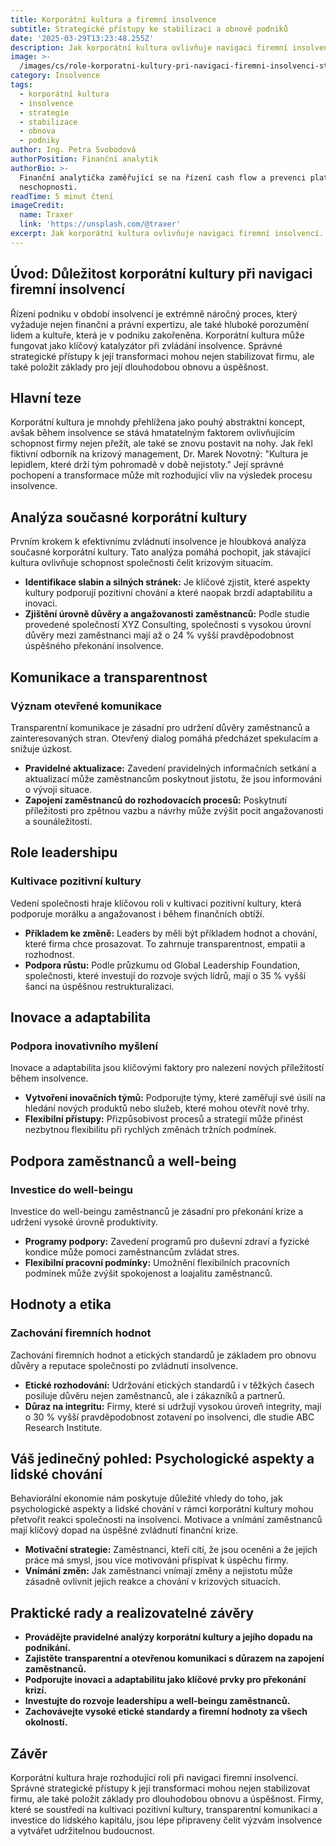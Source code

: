 ```yaml
---
title: Korporátní kultura a firemní insolvence
subtitle: Strategické přístupy ke stabilizaci a obnově podniků
date: '2025-03-29T13:23:48.255Z'
description: Jak korporátní kultura ovlivňuje navigaci firemní insolvencí.
image: >-
  /images/cs/role-korporatni-kultury-pri-navigaci-firemni-insolvenci-strategicke-pristupy-ke-stabilizaci-a-obnove-podniku-1743168228037.jpg
category: Insolvence
tags:
  - korporátní kultura
  - insolvence
  - strategie
  - stabilizace
  - obnova
  - podniky
author: Ing. Petra Svobodová
authorPosition: Finanční analytik
authorBio: >-
  Finanční analytička zaměřující se na řízení cash flow a prevenci platební
  neschopnosti.
readTime: 5 minut čtení
imageCredit:
  name: Traxer
  link: 'https://unsplash.com/@traxer'
excerpt: Jak korporátní kultura ovlivňuje navigaci firemní insolvencí.
---
```

## Úvod: Důležitost korporátní kultury při navigaci firemní insolvencí

Řízení podniku v období insolvencí je extrémně náročný proces, který vyžaduje nejen finanční a právní expertizu, ale také hluboké porozumění lidem a kultuře, která je v podniku zakořeněna. Korporátní kultura může fungovat jako klíčový katalyzátor při zvládání insolvence. Správné strategické přístupy k její transformaci mohou nejen stabilizovat firmu, ale také položit základy pro její dlouhodobou obnovu a úspěšnost.

## Hlavní teze

Korporátní kultura je mnohdy přehlížena jako pouhý abstraktní koncept, avšak během insolvence se stává hmatatelným faktorem ovlivňujícím schopnost firmy nejen přežít, ale také se znovu postavit na nohy. Jak řekl fiktivní odborník na krizový management, Dr. Marek Novotný: "Kultura je lepidlem, které drží tým pohromadě v době nejistoty." Její správné pochopení a transformace může mít rozhodující vliv na výsledek procesu insolvence.

## Analýza současné korporátní kultury

Prvním krokem k efektivnímu zvládnutí insolvence je hloubková analýza současné korporátní kultury. Tato analýza pomáhá pochopit, jak stávající kultura ovlivňuje schopnost společnosti čelit krizovým situacím.

- **Identifikace slabin a silných stránek:** Je klíčové zjistit, které aspekty kultury podporují pozitivní chování a které naopak brzdí adaptabilitu a inovaci.
- **Zjištění úrovně důvěry a angažovanosti zaměstnanců:** Podle studie provedené společností XYZ Consulting, společnosti s vysokou úrovní důvěry mezi zaměstnanci mají až o 24 % vyšší pravděpodobnost úspěšného překonání insolvence.

## Komunikace a transparentnost

### Význam otevřené komunikace

Transparentní komunikace je zásadní pro udržení důvěry zaměstnanců a zainteresovaných stran. Otevřený dialog pomáhá předcházet spekulacím a snižuje úzkost.

- **Pravidelné aktualizace:** Zavedení pravidelných informačních setkání a aktualizací může zaměstnancům poskytnout jistotu, že jsou informováni o vývoji situace.
- **Zapojení zaměstnanců do rozhodovacích procesů:** Poskytnutí příležitosti pro zpětnou vazbu a návrhy může zvýšit pocit angažovanosti a sounáležitosti.

## Role leadershipu

### Kultivace pozitivní kultury

Vedení společnosti hraje klíčovou roli v kultivaci pozitivní kultury, která podporuje morálku a angažovanost i během finančních obtíží.

- **Příkladem ke změně:** Leaders by měli být příkladem hodnot a chování, které firma chce prosazovat. To zahrnuje transparentnost, empatii a rozhodnost.
- **Podpora růstu:** Podle průzkumu od Global Leadership Foundation, společnosti, které investují do rozvoje svých lídrů, mají o 35 % vyšší šanci na úspěšnou restrukturalizaci.

## Inovace a adaptabilita

### Podpora inovativního myšlení

Inovace a adaptabilita jsou klíčovými faktory pro nalezení nových příležitostí během insolvence.

- **Vytvoření inovačních týmů:** Podporujte týmy, které zaměřují své úsilí na hledání nových produktů nebo služeb, které mohou otevřít nové trhy.
- **Flexibilní přístupy:** Přizpůsobivost procesů a strategií může přinést nezbytnou flexibilitu při rychlých změnách tržních podmínek.

## Podpora zaměstnanců a well-being

### Investice do well-beingu

Investice do well-beingu zaměstnanců je zásadní pro překonání krize a udržení vysoké úrovně produktivity.

- **Programy podpory:** Zavedení programů pro duševní zdraví a fyzické kondice může pomoci zaměstnancům zvládat stres.
- **Flexibilní pracovní podmínky:** Umožnění flexibilních pracovních podmínek může zvýšit spokojenost a loajalitu zaměstnanců.

## Hodnoty a etika

### Zachování firemních hodnot

Zachování firemních hodnot a etických standardů je základem pro obnovu důvěry a reputace společnosti po zvládnutí insolvence.

- **Etické rozhodování:** Udržování etických standardů i v těžkých časech posiluje důvěru nejen zaměstnanců, ale i zákazníků a partnerů.
- **Důraz na integritu:** Firmy, které si udržují vysokou úroveň integrity, mají o 30 % vyšší pravděpodobnost zotavení po insolvenci, dle studie ABC Research Institute.

## Váš jedinečný pohled: Psychologické aspekty a lidské chování

Behaviorální ekonomie nám poskytuje důležité vhledy do toho, jak psychologické aspekty a lidské chování v rámci korporátní kultury mohou přetvořit reakci společnosti na insolvenci. Motivace a vnímání zaměstnanců mají klíčový dopad na úspěšné zvládnutí finanční krize.

- **Motivační strategie:** Zaměstnanci, kteří cítí, že jsou oceněni a že jejich práce má smysl, jsou více motivováni přispívat k úspěchu firmy.
- **Vnímání změn:** Jak zaměstnanci vnímají změny a nejistotu může zásadně ovlivnit jejich reakce a chování v krizových situacích.

## Praktické rady a realizovatelné závěry

- **Provádějte pravidelné analýzy korporátní kultury a jejího dopadu na podnikání.**
- **Zajistěte transparentní a otevřenou komunikaci s důrazem na zapojení zaměstnanců.**
- **Podporujte inovaci a adaptabilitu jako klíčové prvky pro překonání krizí.**
- **Investujte do rozvoje leadershipu a well-beingu zaměstnanců.**
- **Zachovávejte vysoké etické standardy a firemní hodnoty za všech okolností.**

## Závěr

Korporátní kultura hraje rozhodující roli při navigaci firemní insolvencí. Správné strategické přístupy k její transformaci mohou nejen stabilizovat firmu, ale také položit základy pro dlouhodobou obnovu a úspěšnost. Firmy, které se soustředí na kultivaci pozitivní kultury, transparentní komunikaci a investice do lidského kapitálu, jsou lépe připraveny čelit výzvám insolvence a vytvářet udržitelnou budoucnost.
